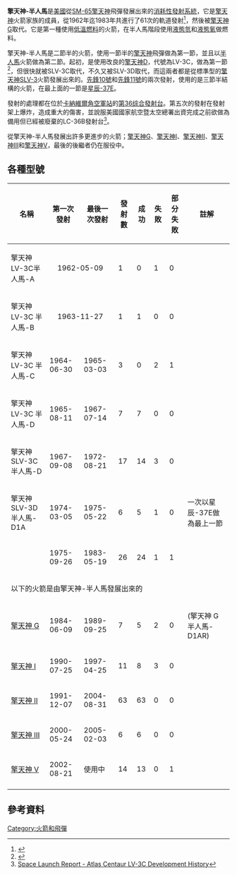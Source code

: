 {{noteta
|G1=Aero
}}
{{Infobox rocket
|name =擎天神-半人馬
|image = Surveyor 1 launch.jpg
|caption =發射[[測量員1號|測量員1號]]的擎天神-半人馬火箭
|manufacturer = [[康維爾|康維爾]]<br/>[[通用動力|通用動力]]
|function = [[一次性發射系統|一次性發射系統]]
|country-origin = {{美國}}
|status = 退役的
|sites = [[卡納維爾角空軍第36綜合發射台|LC-36]]，[[卡納維爾角空軍站|卡納維爾角]]
|fail = 8
|success = 51
|partial = 2
|launches = 61
|first = 1962年5月9日
|last = 1983年5月19日
}}
'''擎天神-半人馬'''是[[美國|美國]]從[[SM-65擎天神|SM-65擎天神]]飛彈發展出來的[[消耗性發射系統|消耗性發射系統]]，它是[[擎天神|擎天神]]火箭家族的成員，從1962年迄1983年共進行了61次的軌道發射<ref name="EA">{{Cite web |url=http://www.astronautix.com/lvs/atlas.htm |title=Encyclopedia Astronautica - Atlas |accessdate=2009-08-22 |archive-date=2010-06-08 |archive-url=https://web.archive.org/web/20100608092559/http://www.astronautix.com/lvs/atlas.htm |dead-url=no }}</ref>，然後被[[擎天神G|擎天神G]]取代。它是第一種使用[[低溫燃料|低溫燃料]]的火箭，在半人馬階段使用[[液態氫|液態氫]]和[[液態氧|液態氧]]做燃料。 

擎天神-半人馬是二節半的火箭，使用一節半的[[SM-65擎天神|擎天神]]飛彈做為第一節，並且以[[半人馬|半人馬]]火箭做為第二節。起初，是使用改良的[[SM-65擎天神|擎天神D]]，代號為LV-3C，做為第一節<ref>{{Cite web |url=http://space.skyrocket.de/index_frame.htm?http%3A%2F%2Fwww.skyrocket.de%2Fspace%2Fdoc_lau%2Fatlas_centaur.htm |title=Gunter's Space Page - Atlas Centaur |accessdate=2020-10-11 |archive-date=2016-03-04 |archive-url=https://web.archive.org/web/20160304110716/http://space.skyrocket.de/index_frame.htm?http%3A%2F%2Fwww.skyrocket.de%2Fspace%2Fdoc_lau%2Fatlas_centaur.htm |dead-url=no }}</ref>，但很快就被SLV-3C取代，不久又被SLV-3D取代，而這兩者都是從標準型的[[擎天神SLV-3|擎天神SLV-3]]火箭發展出來的。[[先鋒10號|先鋒10號]]和[[先鋒11號|先鋒11號]]的兩次發射，使用的是三節半結構的火箭，在最上面的一節是[[星辰-37E|星辰-37E]]。

發射的處理都在位於[[卡納維爾角空軍站|卡納維爾角空軍站]]的[[卡納維爾角空軍第36綜合發射台|第36综合發射台]]。第五次的發射在發射架上爆炸，造成重大的傷害，並說服美國國家航空暨太空總署出資完成之前欲做為備用但已經被廢棄的LC-36B發射台<ref>[https://web.archive.org/web/20090421055135/http://www.geocities.com/launchreport/aclv3cb.html Space Launch Report - Atlas Centaur LV-3C Development History]</ref>。

從擎天神-半人馬發展出許多更進步的火箭；[[擎天神G|擎天神G]]、[[擎天神I|擎天神I]]、[[擎天神II|擎天神II]]、[[擎天神III|擎天神III]]和[[擎天神V|擎天神V]]，最後的後繼者仍在服役中。

== 各種型號 ==
{| class="wikitable"
!名稱
!第一次發射
!最後一次發射
!發射數
!成功
!失敗
!部分失敗
!註解
|-
|擎天神 LV-3C半人馬-A
|colspan=2 align=center|1962-05-09
|1
|0
|1
|0
|
|-
|擎天神LV-3C 半人馬-B
|colspan=2 align=center|1963-11-27
|1
|1
|0
|0
|
|-
|擎天神 LV-3C 半人馬-C
|1964-06-30
|1965-03-03
|3
|0
|2
|1
|
|-
|擎天神 LV-3C 半人馬-D
|1965-08-11
|1967-07-14
|7
|7
|0
|0
|
|-
|擎天神 SLV-3C 半人馬-D
|1967-09-08
|1972-08-21
|17
|14
|3
|0
|{{nowrap|一次加上星辰-37E做為最上一節}}
|-
|擎天神 SLV-3D 半人馬-D1A
|1974-03-05
|1975-05-22
|6
|5
|1
|0
|一次以星辰-37E做為最上一節
|-
|{{nowrap|擎天神 SLV-3D 半人馬-D1AR}}
|1975-09-26
|1983-05-19
|26
|24
|1
|1
|
|-
!colspan=8|以下的火箭是由擎天神-半人馬發展出來的
|-
|[[擎天神_G|擎天神 G]]
|1984-06-09
|1989-09-25
|7
|5
|2
|0
|(擎天神 G 半人馬-D1AR)
|-
|[[擎天神_I|擎天神 I]]
|1990-07-25
|1997-04-25
|11
|8
|3
|0
|
|-
|[[擎天神_II|擎天神 II]]
|1991-12-07
|2004-08-31
|63
|63
|0
|0
|
|-
|[[擎天神_III|擎天神 III]]
|2000-05-24
|2005-02-03
|6
|6
|0
|0
|
|-
|[[擎天神_V|擎天神 V]]
|2002-08-21
|使用中
|14
|13
|0
|1
|
|-
|}

== 參考資料 ==
{{reflist}}

{{擎天神火箭}}
{{ELVs}}
{{US launch systems}}

[[Category:火箭和飛彈|Category:火箭和飛彈]]